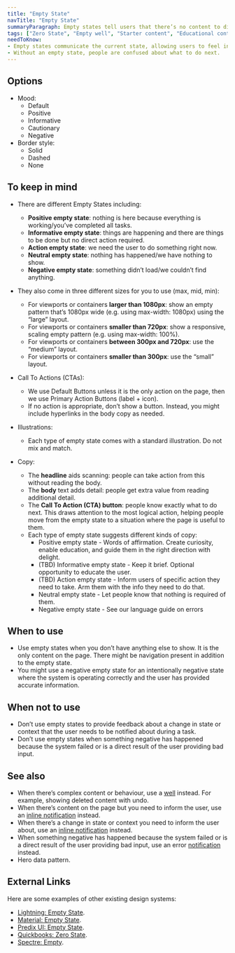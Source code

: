 ```yaml
---
title: "Empty State"
navTitle: "Empty State"
summaryParagraph: Empty states tell users that there’s no content to display—and what they can do next.
tags: ["Zero State", "Empty well", "Starter content", "Educational content"]
needToKnow:
- Empty states communicate the current state, allowing users to feel in control of the system, take appropriate actions to reach their goal, and ultimately trust the brand.
- Without an empty state, people are confused about what to do next.
---
```


## Options

*   Mood:
    *   Default
    *   Positive
    *   Informative
    *   Cautionary
    *   Negative
*   Border style:
    *   Solid
    *   Dashed
    *   None

## To keep in mind

* There are different Empty States including:
    * **Positive empty state**: nothing is here because everything is working/you’ve completed all tasks.
    * **Informative empty state**: things are happening and there are things to be done but no direct action required.
    * **Action empty state**: we need the user to do something right now.
    * **Neutral empty state**: nothing has happened/we have nothing to show.
    * **Negative empty state**: something didn’t load/we couldn’t find anything.

* They also come in three different sizes for you to use (max, mid, min):
    * For viewports or containers **larger than 1080px**: show an empty pattern that’s 1080px wide (e.g. using max-width: 1080px) using the “large” layout.
    * For viewports or containers **smaller than 720px**: show a responsive, scaling empty pattern (e.g. using max-width: 100%).
    * For viewports or containers **between 300px and 720px**: use the “medium” layout.
    * For viewports or containers **smaller than 300px**: use the “small” layout.

* Call To Actions (CTAs):
    * We use Default Buttons unless it is the only action on the page, then we use Primary Action Buttons (label + icon).
    * If no action is appropriate, don’t show a button. Instead, you might include hyperlinks in the body copy as needed.

* Illustrations:
    * Each type of empty state comes with a standard illustration. Do not mix and match.

* Copy:
    * The **headline** aids scanning: people can take action from this without reading the body.
    * The **body** text adds detail: people get extra value from reading additional detail.
    * The **Call To Action (CTA) button**: people know exactly what to do next. This draws attention to the most logical action, helping people move from the empty state to a situation where the page is useful to them.
    * Each type of empty state suggests different kinds of copy:
        * Positive empty state - Words of affirmation. Create curiosity, enable education, and guide them in the right direction with delight.
        * (TBD) Informative empty state - Keep it brief. Optional opportunity to educate the user.
        * (TBD) Action empty state - Inform users of specific action they need to take. Arm them with the info they need to do that.
        * Neutral empty state - Let people know that nothing is required of them.
        * Negative empty state - See our language guide on errors

## When to use

* Use empty states when you don’t have anything else to show. It is the only content on the page. There might be navigation present in addition to the empty state.  
* You might use a negative empty state for an intentionally negative state where the system is operating correctly and the user has provided accurate information.

## When not to use

* Don’t use empty states to provide feedback about a change in state or context that the user needs to be notified about during a task.
* Don’t use empty states when something negative has happened because the system failed or is a direct result of the user providing bad input.


## See also

* When there’s complex content or behaviour, use a [well](/components/well) instead. For example, showing deleted content with undo.
* When there’s content on the page but you need to inform the user, use an [inline notification](/components/inline-notification) instead.
* When there’s a change in state or context you need to inform the user about, use an [inline notification](/components/inline-notification) instead.
* When something negative has happened because the system failed or is a direct result of the user providing bad input, use an error [notification](/components/inline-notification) instead.
* Hero data pattern.

## External Links

Here are some examples of other existing design systems:

- [Lightning: Empty State](https://www.lightningdesignsystem.com/guidelines/empty-state/#site-main-content).
- [Material: Empty State](https://material.io/design/communication/empty-states.html#content).
- [Predix UI: Empty State](https://www.predix-ui.com/#/design/communication/empty-states).
- [Quickbooks: Zero State](https://designsystem.quickbooks.com/pattern/zero-states/).
- [Spectre: Empty](https://picturepan2.github.io/spectre/components/empty.html).

